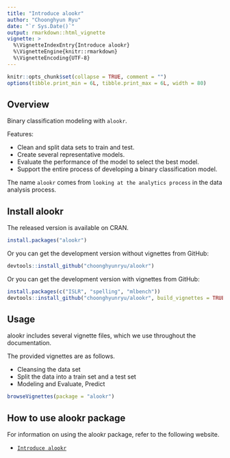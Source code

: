 ```yaml
---
title: "Introduce alookr"
author: "Choonghyun Ryu"
date: "`r Sys.Date()`"
output: rmarkdown::html_vignette
vignette: >
  %\VignetteIndexEntry{Introduce alookr}
  %\VignetteEngine{knitr::rmarkdown}
  %\VignetteEncoding{UTF-8}
---
```


```r
knitr::opts_chunk$set(collapse = TRUE, comment = "")
options(tibble.print_min = 6L, tibble.print_max = 6L, width = 80)
```

## Overview

Binary classification modeling with `alookr`.

Features:

  - Clean and split data sets to train and test.
  - Create several representative models.
  - Evaluate the performance of the model to select the best model.
  - Support the entire process of developing a binary classification model.

The name `alookr` comes from `looking at the analytics process` in the data analysis process.

## Install alookr

The released version is available on CRAN.

```r
install.packages("alookr")
```

Or you can get the development version without vignettes from GitHub:

```r
devtools::install_github("choonghyunryu/alookr")
```

Or you can get the development version with vignettes from GitHub:

```r
install.packages(c("ISLR", "spelling", "mlbench"))
devtools::install_github("choonghyunryu/alookr", build_vignettes = TRUE)
```

## Usage

alookr includes several vignette files, which we use throughout the documentation.

The provided vignettes are as follows.

* Cleansing the data set
* Split the data into a train set and a test set
* Modeling and Evaluate, Predict

```r
browseVignettes(package = "alookr")
```

## How to use alookr package

For information on using the alookr package, refer to the following website.

- [`Introduce alookr`](https://choonghyunryu.github.io/alookr_vignette/)

